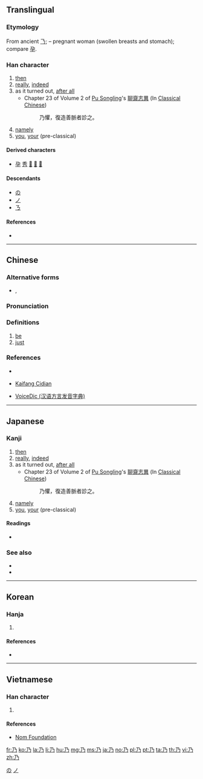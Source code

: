 {{also|ㄋ|及|廴|廼}}<!-- may be replaced by zh-forms -->
==Translingual==
{{stroke order|type=animate}}

===Etymology===
{{Han etyl}}
From ancient [[𠄎]]; {{liushu|i}} – pregnant woman (swollen breasts and stomach); compare [[孕]].

===Han character===
{{Han char|rn=4|rad=丿|as=01|sn=2|four=17227|canj=NHS|ids=⿹𠄎丿}}

# [[then]]
# [[really]], [[indeed]]
# as it turned out, [[after all]]
#* Chapter 23 of Volume 2 of [[w:Pu Songling|Pu Songling]]'s [[w:zh:聊齋志異|聊齋志異]] (In [[w:Classical Chinese|Classical Chinese]])
#*: 乃懼，復造善脈者診之。
# [[namely]]
# [[you]], [[your]] (pre-classical)

====Derived characters====
* [[孕]] [[秀]] [[𤜠]] [[𧈣]] [[𫂲]]

====Descendants====
* [[の]]
* [[ノ]]
* [[ㄋ]]

====References====
* {{Han ref|kx=0081.120|dkj=00113|dj=0165.030|hdz=10031.050|uh=4E43|ud=20035|bh=A444|bd=42052}}

[[Category:Han characters from which hiragana were derived|の]]
[[Category:Han characters from which katakana were derived|ノ]]

----

==Chinese==
{{zh-forms}}

===Alternative forms===
* {{zh-l|迺}}, {{zh-l|廼}}

===Pronunciation===
{{zh-pron
|m=nǎi
|c=naai5,laai5,oi2
|h=
|mn=lái/nái
|w=
|mc=y
|oc=y
|ma=
|cat=adv,pron
}}

===Definitions===
# [[be]]
# [[just]]

===References===
* {{qualifier|Mandarin}} {{cite-book|last=|first=|authorlink=|coauthors=|year=2005|title=新編字典|language=Mandarin/English|publisher=吉林大學出版社|location=|isbn=7560124291}}
* {{qualifier|Min Nan}} [http://kaifangcidian.com/han/minnan/%E4%B9%83 Kaifang Cidian]
* {{qualifier|Min Nan}} [http://cn.voicedic.com/ VoiceDic (汉语方言发音字典)]

----

==Japanese==

===Kanji===
{{ja-kanji|grade=n|rs=丿01}}

# [[then]]
# [[really]], [[indeed]]
# as it turned out, [[after all]]
#* Chapter 23 of Volume 2 of [[w:Pu Songling|Pu Songling]]'s [[w:zh:聊齋志異|聊齋志異]] (In [[w:Classical Chinese|Classical Chinese]])
#*: 乃懼，復造善脈者診之。
# [[namely]]
# [[you]], [[your]] (pre-classical)

====Readings====
* {{ja-readings|on=[[だい]] (dai), [[あい]] (ai), [[ない]] (nai)|kun=[[すなわち]] (sunawachi), [[の]] (no)}}

===See also===
* {{l|ja|之}}
* {{l|ja|の}}

----

==Korean==

===Hanja===
{{ko-hanja|hangeul=내|rv=nae|mr=nae|y=nay|eumhun=이에|ehrv=ie|ehmr=ie|ehy=}}

# {{defn|lang=ko|sort=丿01}}

====References====
* {{Hanja ref|nav=8589}}

----

==Vietnamese==

===Han character===
{{vi-hantu|[[nải]], [[nãi]], [[náy]], [[nảy]], [[nấy]], [[nãy]], [[nới]], [[hồng]]|rs=丿01}}

# {{defn|lang=vi|sort=丿01}}

====References====
* [http://nomfoundation.org/common/nom_details.php?codepoint=4e43 Nom Foundation]

[[fr:乃]]
[[ko:乃]]
[[la:乃]]
[[li:乃]]
[[hu:乃]]
[[mg:乃]]
[[ms:乃]]
[[ja:乃]]
[[no:乃]]
[[pl:乃]]
[[pt:乃]]
[[ta:乃]]
[[th:乃]]
[[vi:乃]]
[[zh:乃]]